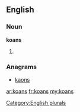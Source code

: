 ==English==

===Noun===
'''koans'''

# {{plural of|[[koan]]}}

===Anagrams===
* [[kaons#English|kaons]]

[[Category:English plurals]]

[[ar:koans]]
[[fr:koans]]
[[my:koans]]